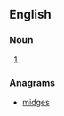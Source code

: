 ==English==

===Noun===
{{en-noun}}

# {{alternative form of|smidgen|lang=en}}

===Anagrams===
* [[midges#English|midges]]